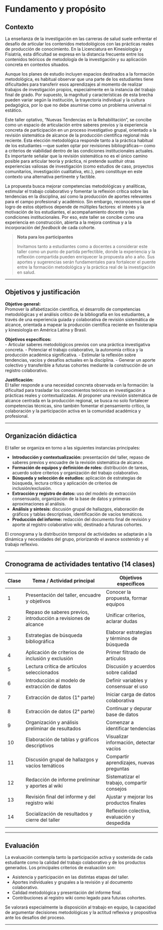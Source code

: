 # Fundamento y propósito

## Contexto

La enseñanza de la investigación en las carreras de salud suele enfrentar el desafío de articular los contenidos metodológicos con las prácticas reales de producción de conocimiento. En la Licenciatura en Kinesiología y Fisiatría, esta dificultad se expresa en la distancia frecuente entre los contenidos teóricos de metodología de la investigación y su aplicación concreta en contextos situados.

Aunque los planes de estudio incluyen espacios destinados a la formación metodológica, es habitual observar que una parte de los estudiantes tiene dificultades para transferir esos aprendizajes al momento de realizar trabajos de investigación propios, especialmente en la instancia del trabajo final de grado. Por supuesto, la magnitud y características de esta brecha pueden variar según la institución, la trayectoria individual y la cultura pedagógica, por lo que no debe asumirse como un problema universal ni estático.

Este taller optativo, "Nuevas Tendencias en la Rehabilitación", se concibe como un espacio de articulación entre saberes previos y la experiencia concreta de participación en un proceso investigativo grupal, orientado a la revisión sistemática de alcance de la producción científica regional más reciente. Esta elección metodológica responde tanto a la práctica habitual de los estudiantes —que suelen optar por revisiones bibliográficas— como a criterios de viabilidad dentro de las condiciones institucionales actuales. Es importante señalar que la revisión sistemática no es el único camino posible para articular teoría y práctica, ni pretende sustituir otras experiencias valiosas de investigación (como estudios de caso, proyectos comunitarios, investigación cualitativa, etc.), pero constituye en este contexto una alternativa pertinente y factible.

La propuesta busca mejorar competencias metodológicas y analíticas, estimular el trabajo colaborativo y fomentar la reflexión crítica sobre las tendencias en la disciplina, así como la producción de aportes relevantes para el campo profesional y académico. Sin embargo, reconocemos que el logro de estos objetivos depende de múltiples factores: el interés y la motivación de los estudiantes, el acompañamiento docente y las condiciones institucionales. Por eso, este taller se concibe como una experiencia en construcción, abierta a la mejora continua y a la incorporación del *feedback* de cada cohorte.

> **Nota para los participantes**
>
> Invitamos tanto a estudiantes como a docentes a considerar este taller como un punto de partida perfectible, donde la experiencia y la reflexión compartida pueden enriquecer la propuesta año a año. Sus aportes y sugerencias serán fundamentales para fortalecer el puente entre la formación metodológica y la práctica real de la investigación en salud.

---

## Objetivos y justificación

**Objetivo general:**  
Promover la alfabetización científica, el desarrollo de competencias metodológicas y el análisis critico de la bibliografía en los estudiantes, a través de una experiencia guiada y colaborativa de revisión sistemática de alcance, orientada a mapear la producción científica reciente en fisioterapia y kinesiología en América Latina y Brasil.

**Objetivos específicos:**  
- Articular saberes metodológicos previos con una práctica investigativa concreta.
- Potenciar el trabajo colaborativo, la autonomía crítica y la producción académica significativa.
- Estimular la reflexión sobre tendencias, vacíos y desafíos actuales en la disciplina.
- Generar un aporte colectivo y transferible a futuras cohortes mediante la construcción de un registro colaborativo.

**Justificación:**  
El taller responde a una necesidad concreta observada en la formación: la dificultad para trasladar los conocimientos teóricos en investigación a prácticas reales y contextualizadas. Al proponer una revisión sistemática de alcance centrada en la producción regional, se busca no solo fortalecer competencias técnicas, sino también fomentar el pensamiento crítico, la colaboración y la participación activa en la comunidad académica y profesional.

---

## Organización didáctica

El taller se organiza en torno a las siguientes instancias principales:

- **Introducción y contextualización:** presentación del taller, repaso de saberes previos y encuadre de la revisión sistemática de alcance.
- **Formación de equipos y definición de roles:** distribución de tareas, acuerdo sobre criterios y organización del trabajo colaborativo.
- **Búsqueda y selección de estudios:** aplicación de estrategias de búsqueda, lectura crítica y aplicación de criterios de inclusión/exclusión.
- **Extracción y registro de datos:** uso del modelo de extracción consensuado, organización de la base de datos y primeras aproximaciones al análisis.
- **Análisis y síntesis:** discusión grupal de hallazgos, elaboración de gráficos y tablas descriptivas, identificación de vacíos temáticos.
- **Producción del informe:** redacción del documento final de revisión y aporte al registro colaborativo wiki, destinado a futuras cohortes.

El cronograma y la distribución temporal de actividades se adaptarán a la dinámica y necesidades del grupo, priorizando el avance sostenido y el trabajo reflexivo.

---

## Cronograma de actividades tentativo (14 clases)

| Clase | Tema / Actividad principal                                          | Objetivos específicos                        |
|-------|---------------------------------------------------------------------|----------------------------------------------|
| 1     | Presentación del taller, encuadre y objetivos                       | Conocer la propuesta, formar equipos         |
| 2     | Repaso de saberes previos, introducción a revisiones de alcance     | Unificar criterios, aclarar dudas            |
| 3     | Estrategias de búsqueda bibliográfica                               | Elaborar estrategias y términos de búsqueda  |
| 4     | Aplicación de criterios de inclusión y exclusión                    | Primer filtrado de artículos                 |
| 5     | Lectura crítica de artículos seleccionados                          | Discusión y acuerdos sobre calidad           |
| 6     | Introducción al modelo de extracción de datos                       | Definir variables y consensuar el uso        |
| 7     | Extracción de datos (1° parte)                                      | Iniciar carga de datos colaborativa          |
| 8     | Extracción de datos (2° parte)                                      | Continuar y depurar base de datos            |
| 9     | Organización y análisis preliminar de resultados                    | Comenzar a identificar tendencias            |
| 10    | Elaboración de tablas y gráficos descriptivos                       | Visualizar información, detectar vacíos      |
| 11    | Discusión grupal de hallazgos y vacíos temáticos                    | Compartir aprendizajes, nuevas preguntas     |
| 12    | Redacción de informe preliminar y aportes al wiki                   | Sistematizar el trabajo, compartir consejos  |
| 13    | Revisión final del informe y del registro wiki                      | Ajustar y mejorar los productos finales      |
| 14    | Socialización de resultados y cierre del taller                     | Reflexión colectiva, evaluación y despedida  |

---

## Evaluación

La evaluación contempla tanto la participación activa y sostenida de cada estudiante como la calidad del trabajo colaborativo y de los productos generados. Los principales criterios de evaluación son:

- Asistencia y participación en las distintas etapas del taller.
- Aportes individuales y grupales a la revisión y al documento colaborativo.
- Calidad metodológica y presentación del informe final.
- Contribuciones al registro wiki como legado para futuras cohortes.

Se valorará especialmente la disposición al trabajo en equipo, la capacidad de argumentar decisiones metodológicas y la actitud reflexiva y propositiva ante los desafíos del proceso.

---
